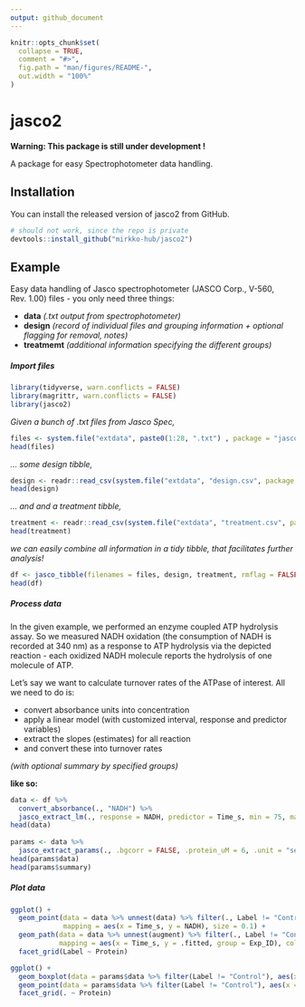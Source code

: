 ```yaml
---
output: github_document
---
```


<!-- README.md is generated from README.Rmd. Please edit that file -->

```r
knitr::opts_chunk$set(
  collapse = TRUE,
  comment = "#>",
  fig.path = "man/figures/README-",
  out.width = "100%"
)
```
# jasco2

__Warning: This package is still under development !__

A package for easy Spectrophotometer data handling.

## Installation

You can install the released version of jasco2 from GitHub.

```r
# should not work, since the repo is private
devtools::install_github("mirkko-hub/jasco2")
```

## Example

Easy data handling of Jasco spectrophotometer (JASCO Corp., V-560, Rev. 1.00) files - you only need three things:

* __data__ _(.txt output from spectrophotometer)_
* __design__ _(record of individual files and grouping information + optional flagging for removal, notes)_
* __treatmemt__ _(additional information specifying the different groups)_


##### Import files

```r
library(tidyverse, warn.conflicts = FALSE)
library(magrittr, warn.conflicts = FALSE)
library(jasco2)
```


_Given a bunch of .txt files from Jasco Spec,_
```r
files <- system.file("extdata", paste0(1:28, ".txt") , package = "jasco2", mustWork = TRUE)
head(files)
```

_... some design tibble,_
```r
design <- readr::read_csv(system.file("extdata", "design.csv", package = "jasco2", mustWork = TRUE))
head(design)
```
_... and and a treatment tibble,_
```r
treatment <- readr::read_csv(system.file("extdata", "treatment.csv", package = "jasco2", mustWork = TRUE))
head(treatment)
```

_we can easily combine all information in a tidy tibble, that facilitates further analysis!_
```r
df <- jasco_tibble(filenames = files, design, treatment, rmflag = FALSE, rmblank = TRUE)
head(df)
```



##### Process data

In the given example, we performed an enzyme coupled ATP hydrolysis assay.
So we measured NADH oxidation (the consumption of NADH is recorded at 340 nm) as a response to ATP hydrolysis via the depicted reaction -
each oxidized NADH molecule reports the hydrolysis of one molecule of ATP.

Let's say we want to calculate turnover rates of the ATPase of interest.
All we need to do is:

* convert absorbance units into concentration
* apply a linear model (with customized interval, response and predictor variables)
* extract the slopes (estimates) for all reaction
* and convert these into turnover rates

_(with optional summary by specified groups)_

__like so:__

```r
data <- df %>%
  convert_absorbance(., "NADH") %>%
  jasco_extract_lm(., response = NADH, predictor = Time_s, min = 75, max = 175)
head(data)
  
params <- data %>%
  jasco_extract_params(., .bgcorr = FALSE, .protein_uM = 6, .unit = "sec", .factor = -1, Group)
head(params$data)
head(params$summary)
```

##### Plot data

```r
ggplot() +
  geom_point(data = data %>% unnest(data) %>% filter(., Label != "Control"),
             mapping = aes(x = Time_s, y = NADH), size = 0.1) +
  geom_path(data = data %>% unnest(augment) %>% filter(., Label != "Control"),
            mapping = aes(x = Time_s, y = .fitted, group = Exp_ID), colour = "blue") +
  facet_grid(Label ~ Protein)
```


```r
ggplot() +
  geom_boxplot(data = params$data %>% filter(Label != "Control"), aes(x = Label, y = turnover, colour = Protein)) +
  geom_point(data = params$data %>% filter(Label != "Control"), aes(x = Label, y = turnover, colour = Protein)) +
  facet_grid(. ~ Protein)
```
